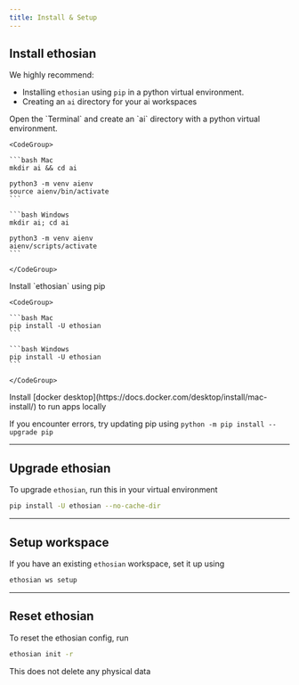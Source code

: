 ```yaml
---
title: Install & Setup
---
```


## Install ethosian

We highly recommend:

- Installing `ethosian` using `pip` in a python virtual environment.
- Creating an `ai` directory for your ai workspaces

<Steps>
  <Step title="Create a virtual environment">
    Open the `Terminal` and create an `ai` directory with a python virtual environment.

    <CodeGroup>

    ```bash Mac
    mkdir ai && cd ai

    python3 -m venv aienv
    source aienv/bin/activate
    ```

    ```bash Windows
    mkdir ai; cd ai

    python3 -m venv aienv
    aienv/scripts/activate
    ```

    </CodeGroup>

  </Step>
  <Step title="Install ethosian">
    Install `ethosian` using pip

    <CodeGroup>

    ```bash Mac
    pip install -U ethosian
    ```

    ```bash Windows
    pip install -U ethosian
    ```

    </CodeGroup>

  </Step>
  <Step title="Install docker">
    Install [docker desktop](https://docs.docker.com/desktop/install/mac-install/) to run apps locally
  </Step>
</Steps>

<br />

<Note>

If you encounter errors, try updating pip using `python -m pip install --upgrade pip`

</Note>

---

## Upgrade ethosian

To upgrade `ethosian`, run this in your virtual environment

```bash
pip install -U ethosian --no-cache-dir
```

---

## Setup workspace

If you have an existing `ethosian` workspace, set it up using

```bash
ethosian ws setup
```

---

## Reset ethosian

To reset the ethosian config, run

```bash
ethosian init -r
```

<Note>

This does not delete any physical data

</Note>
